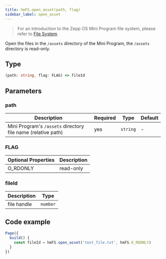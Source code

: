 ```yaml
---
title: hmFS.open_asset(path, flag)
sidebar_label: open_asset
---
```


> For an introduction to the Zepp OS Mini Program file system, please refer to [File System](../../../guides/framework/device/fs.md).

Open the files in the `/assets` directory of the Mini Program, the `/assets` directory is read-only.

## Type

```ts
(path: string, flag: FLAG) => fileId
```

## Parameters

### path

|                   Description                     | Required |   Type   | Default |
| ------------------------------------------------- | -------- | -------- | ------- |
| Mini Program's `/assets` directory file name (relative path) |    yes   | `string` |    -    |

### FLAG

| Optional Properties |                           Description                   |
| ------------------- | ------------------------------------------------------- |
|      O_RDONLY       |                           read-only                     |

### fileId

| Description |   Type   |
| ----------- | -------- |
| file handle | `number` |

## Code example

```js
Page({
  build() {
    const fileId = hmFS.open_asset('test_file.txt', hmFS.O_RDONLY)
  }
})
```
